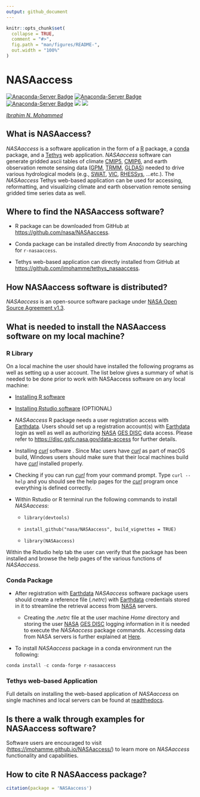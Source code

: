 ```yaml
---
output: github_document
---
```


<!-- README.md is generated from README.Rmd. Please edit that file -->

```r
knitr::opts_chunk$set(
  collapse = TRUE,
  comment = "#>",
  fig.path = "man/figures/README-",
  out.width = "100%"
)
```

# NASAaccess

<!-- badges: start -->

[![Anaconda-Server Badge](https://anaconda.org/conda-forge/r-nasaaccess/badges/version.svg)](https://anaconda.org/conda-forge/r-nasaaccess) [![Anaconda-Server Badge](https://anaconda.org/conda-forge/r-nasaaccess/badges/downloads.svg)](https://anaconda.org/conda-forge/r-nasaaccess) [![Anaconda-Server Badge](https://anaconda.org/conda-forge/r-nasaaccess/badges/platforms.svg)](https://anaconda.org/conda-forge/r-nasaaccess) [![](https://img.shields.io/readthedocs/nasaaccess?style=social)](https://nasaaccess.readthedocs.io/en/latest/index.html) [![](https://img.shields.io/github/stars/nasa/nasaaccess?style=social)](https://github.com/nasa/NASAaccess)

```{=html}
<!-- ![lifecycle](https://img.shields.io/badge/lifecycle-stable-sucess.svg?style=plastic&logo=appveyor)
<!-- ![GitHub Downloads](https://img.shields.io/github/downloads/nasa/NASAaccess/total?style=plastic)

<!-- badges: end -->
```
[*Ibrahim N. Mohammed*](https://science.gsfc.nasa.gov/sed/bio/ibrahim.mohammed "Ibrahim N. Mohammed")

## **What is NASAaccess?**

*NASAaccess* is a software application in the form of a [R](https://www.r-project.org/about.html) package, a [conda](https://docs.conda.io/en/latest/) package, and a [Tethys](https://www.tethysplatform.org/) web application. *NASAaccess* software can generate gridded ascii tables of climate [CMIP5](https://pcmdi.llnl.gov/mips/cmip5/ "Coupled Model Intercomparison Project Phase 5"), [CMIP6](https://pcmdi.llnl.gov/CMIP6/ "Coupled Model Intercomparison Project Phase 6"), and earth observation remote sensing data ([GPM](https://gpm.nasa.gov/data/directory "Global Precipitation Measurement"), [TRMM](https://gpm.nasa.gov/missions/trmm "Tropical Rainfall Measuring Mission"), [GLDAS](https://ldas.gsfc.nasa.gov/gldas "Global Land Data Assimilation System")) needed to drive various hydrological models (e.g., [SWAT](https://swat.tamu.edu/ "Soil & Water Assessment Tool"), [VIC](https://github.com/UW-Hydro/VIC "Variable Infiltration Capacity"), [RHESSys](https://github.com/RHESSys/RHESSys "The Regional Hydro-Ecological Simulation System"), ...etc.). The *NASAaccess* Tethys web-based application can be used for accessing, reformatting, and visualizing climate and earth observation remote sensing gridded time series data as well.

## **Where to find the NASAaccess software?**

-   R package can be downloaded from GitHub at <https://github.com/nasa/NASAaccess>.

-   Conda package can be installed directly from *Anaconda* by searching for `r-nasaaccess`.

-   Tethys web-based application can directly installed from GitHub at <https://github.com/imohamme/tethys_nasaaccess>.

## **How NASAaccess software is distributed?**

*NASAaccess* is an open-source software package under [NASA Open Source Agreement v1.3](https://opensource.org/license/nasa1-3-php/).

## **What is needed to install the NASAaccess software on my local machine?**

### **R Library**

On a local machine the user should have installed the following programs as well as setting up a user account. The list below gives a summary of what is needed to be done prior to work with NASAaccess software on any local machine:

-   [Installing R software](https://www.r-project.org/)

-   [Installing Rstudio software](https://posit.co/) (OPTIONAL)

-   *NASAaccess* R package needs a user registration access with [Earthdata](https://www.earthdata.nasa.gov/). Users should set up a registration account(s) with [Earthdata](https://www.earthdata.nasa.gov/) login as well as well as authorizing [NASA](https://www.nasa.gov/ "The National Aeronautics and Space Administration") [GES DISC](https://disc.gsfc.nasa.gov/) data access. Please refer to <https://disc.gsfc.nasa.gov/data-access> for further details.

-   Installing [*curl*](https://curl.se/) software . Since Mac users have [*curl*](https://curl.se/) as part of macOS build, Windows users should make sure that their local machines build have [*curl*](https://curl.se/) installed properly.

-   Checking if you can run [*curl*](https://curl.se/) from your command prompt. Type `curl --help` and you should see the help pages for the [*curl*](https://curl.se/) program once everything is defined correctly.

-   Within Rstudio or R terminal run the following commands to install *NASAaccess*:

    -   `library(devtools)`

    -   `install_github("nasa/NASAaccess", build_vignettes = TRUE)`

    -   `library(NASAaccess)`

Within the Rstudio help tab the user can verify that the package has been installed and browse the help pages of the various functions of *NASAaccess*.

### **Conda Package**

-   After registration with [Earthdata](https://www.earthdata.nasa.gov/) *NASAaccess* software package users should create a reference file (*.netrc*) with [Earthdata](https://www.earthdata.nasa.gov/) credentials stored in it to streamline the retrieval access from [NASA](https://www.nasa.gov/ "The National Aeronautics and Space Administration") servers.

    -   Creating the *.netrc* file at the user machine *Home* directory and storing the user [NASA](https://www.nasa.gov/ "The National Aeronautics and Space Administration") [GES DISC](https://disc.gsfc.nasa.gov/) logging information in it is needed to execute the *NASAaccess* package commands. Accessing data from NASA servers is further explained at [Here](https://wiki.earthdata.nasa.gov/display/EL/How+To+Access+Data+With+cURL+And+Wget).
    
    
-   To install *NASAaccess* package in a conda environment run the following:

``` python
conda install -c conda-forge r-nasaaccess
```

### **Tethys web-based Application**

Full details on installing the web-based application of *NASAaccess* on single machines and local servers can be found at [readthedocs](https://nasaaccess.readthedocs.io/en/latest/nasaaccess_tethys.html).

## **Is there a walk through examples for NASAaccess software?**

Software users are encouraged to visit (<https://imohamme.github.io/NASAaccess/>) to learn more on *NASAaccess* functionality and capabilities.

## **How to cite R NASAaccess package?**

```r
citation(package = 'NASAaccess')

```

